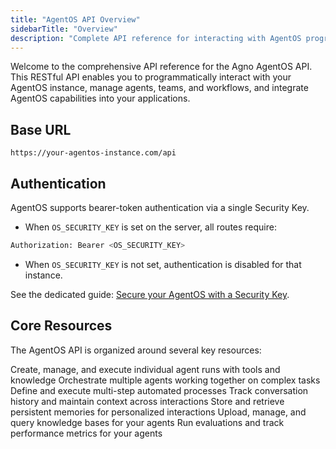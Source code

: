 ```yaml
---
title: "AgentOS API Overview"
sidebarTitle: "Overview"
description: "Complete API reference for interacting with AgentOS programmatically"
---
```


Welcome to the comprehensive API reference for the Agno AgentOS API. This RESTful API enables you to programmatically interact with your AgentOS instance, manage agents, teams, and workflows, and integrate AgentOS capabilities into your applications.

## Base URL

```
https://your-agentos-instance.com/api
```

## Authentication

AgentOS supports bearer-token authentication via a single Security Key.

- When `OS_SECURITY_KEY` is set on the server, all routes require:

```bash
Authorization: Bearer <OS_SECURITY_KEY>
```

- When `OS_SECURITY_KEY` is not set, authentication is disabled for that instance.

See the dedicated guide: [Secure your AgentOS with a Security Key](/docs/agent-os/security).

## Core Resources

The AgentOS API is organized around several key resources:

<CardGroup cols={2}>
  <Card
    title="Agents"
    icon="robot"
    href="/reference-api/schema/agents/get-agents"
  >
    Create, manage, and execute individual agent runs with tools and knowledge
  </Card>
  <Card title="Teams" icon="users" href="/reference-api/schema/teams/get-teams">
    Orchestrate multiple agents working together on complex tasks
  </Card>
  <Card
    title="Workflows"
    icon="diagram-project"
    href="/reference-api/schema/workflows/get-workflows"
  >
    Define and execute multi-step automated processes
  </Card>
  <Card
    title="Sessions"
    icon="clock"
    href="/reference-api/schema/sessions/get-sessions"
  >
    Track conversation history and maintain context across interactions
  </Card>
  <Card
    title="Memory"
    icon="brain"
    href="/reference-api/schema/memory/get-memory"
  >
    Store and retrieve persistent memories for personalized interactions
  </Card>
  <Card
    title="Knowledge"
    icon="book"
    href="/reference-api/schema/knowledge/get-content"
  >
    Upload, manage, and query knowledge bases for your agents
  </Card>
  <Card
    title="Evals"
    icon="chart-bar"
    href="/reference-api/schema/evals/get-eval-runs"
  >
    Run evaluations and track performance metrics for your agents
  </Card>
</CardGroup>
